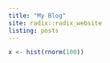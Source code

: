 ```yaml
---
title: "My Blog"
site: radix::radix_website
listing: posts
---
```



```r
x <- hist(rnorm(100))
```